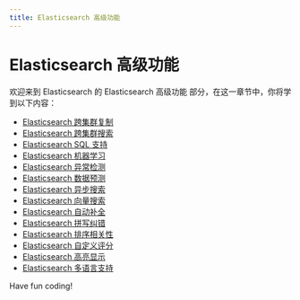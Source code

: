 ```yaml
---
title: Elasticsearch 高级功能
---
```


# Elasticsearch 高级功能

欢迎来到 Elasticsearch 的 Elasticsearch 高级功能 部分，在这一章节中，你将学到以下内容：

- [Elasticsearch 跨集群复制](./0-elasticsearch-cross-cluster-replication.mdx)
- [Elasticsearch 跨集群搜索](./1-elasticsearch-cross-cluster-search.mdx)
- [Elasticsearch SQL 支持](./2-elasticsearch-sql-support.mdx)
- [Elasticsearch 机器学习](./3-elasticsearch-machine-learning.mdx)
- [Elasticsearch 异常检测](./4-elasticsearch-anomaly-detection.mdx)
- [Elasticsearch 数据预测](./5-elasticsearch-data-prediction.mdx)
- [Elasticsearch 异步搜索](./6-elasticsearch-asynchronous-search.mdx)
- [Elasticsearch 向量搜索](./7-elasticsearch-vector-search.mdx)
- [Elasticsearch 自动补全](./8-elasticsearch-autocomplete.mdx)
- [Elasticsearch 拼写纠错](./9-elasticsearch-spelling-correction.mdx)
- [Elasticsearch 排序相关性](./10-elasticsearch-sort-relevance.mdx)
- [Elasticsearch 自定义评分](./11-elasticsearch-custom-ratings.mdx)
- [Elasticsearch 高亮显示](./12-elasticsearch-highlighted.mdx)
- [Elasticsearch 多语言支持](./13-elasticsearch-multilingual-support.mdx)

Have fun coding!